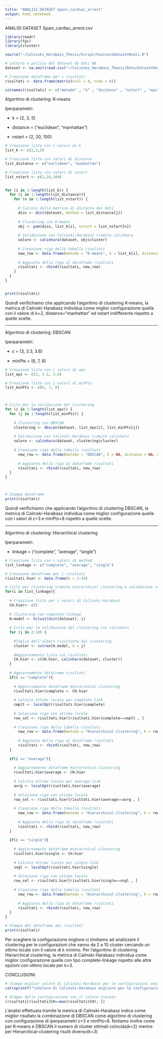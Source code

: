```yaml
---
title: "ANALISI DATASET Spain_cardiac_arrest"
output: html_notebook
---
```


ANALISI DATASET Spain_cardiac_arrest.csv

```r
library(readr)
library(fpc)
library(cluster)

source("~/Calinski_Harabasz_Thesis/Script/FunzioniDatasetReali.R")

# Lettura e pulizia del dataset da dati NA
dataset <- na.omit(read.csv("~/Calinski_Harabasz_Thesis/Data/DatasetReali/Spain_cardiac_arrest.csv"))

# Creazione dataframe per i risultati
risultati <- data.frame(matrix(ncol = 8, nrow = 0))

colnames(risultati) <- c("metodo" , "k" , "distance" , "nstart" , "eps" , "minPts" , "linkage" , "CH")


```

Algoritmo di clustering: K-means

Iperparametri:

-   k = (2, 3, 5)

-   distance = ("euclidean", "manhattan")

-   nstart = (2, 20, 100)

```r

# Creazione lista con i valori di k
list_k <- c(2,3,5)

# Creazione lista con valori di distance
list_distance <- c("euclidean", "manhattan")

# Creazione lista con valori di nstart
list_nstart <- c(2,20,100)
 

for (i in 1:length(list_k)) {
  for (j in 1:length(list_distance)){
    for (n in 1:length(list_nstart)) {
      
      # Calcolo della matrice di distanza dei dati
      diss <- dist(dataset, method = list_distance[j])
      
      # Clustering con K-means
      obj <- pam(diss, list_k[i], nstart = list_nstart[n])
      
      # Validazione con Calinski-Harabasz tramite calinhara
      valore <- calinhara(dataset, obj$cluster)
      
      # Creazione riga della tabella risultati 
      new_row <- data.frame(metodo = "K-means", k = list_k[i], distance = list_distance[j], nstart = list_nstart[n], eps = NA, minPts = NA, linkage = NA, CH = valore)
      
      # Aggiunta della riga al dataframe risultati
      risultati <- rbind(risultati, new_row)
    }
  }
}


print(risultati)

```

Quindi verifichiamo che applicando l'algoritmo di clustering K-means, la metrica di Calinski-Harabasz individua come miglior configurazione quella con il valore di k=2, distance="manhattan" ed nstart indifferente rispetto a quelle scelte.



------------------------------------------------------------------------

Algoritmo di clustering: DBSCAN

Iperparametri:

-   𝜀 = (3, 3.3, 3.6) 

-   minPts = (6, 7, 8)


```r

# Creazione lista con i valori di eps
list_eps <- c(3, 3.3, 3.6)

# Creazione lista con i valori di minPts
list_minPts <- c(6, 7, 8)



# Ciclo per la validazione del clustering
for (i in 1:length(list_eps)) { 
  for (j in 1:length(list_minPts)) {
    
    # Clustering con DBSCAN 
    clustering <- dbscan(dataset, list_eps[i], list_minPts[j])
    
    # Validazione con Calinski-Harabasz tramite calinhara
    valore <- calinhara(dataset, clustering$cluster)
    
    # Creazione riga della tabella risultati 
      new_row <- data.frame(metodo = "DBSCAN", k = NA, distance = NA, nstart = NA, eps = list_eps[i], minPts = list_minPts[j], linkage = NA, CH = valore)
      
      # Aggiunta della riga al dataframe risultati
      risultati <- rbind(risultati, new_row)
  }
}



# Stampa dataframe 
print(risultati)


```

Quindi verifichiamo che applicando l'algoritmo di clustering DBSCAN, la metrica di Calinski-Harabasz individua come miglior configurazione quella con i valori di 𝜀=3 e minPts=8  rispetto a quelle scelte.

------------------------------------------------------------------------

Algoritmo di clustering: Hierarchical clustering

Iperparametri:

-   linkage = ("complete", "average", "single")

```r

# Creazione lista con i valori di method
list_linkage <- c("complete", "average", "single")

# Creazione dataframe per i risultati
risultati.hier <- data.frame(k = 2:10)

# Ciclo per clustering tramite hierarchical clustering e validazione con calinhara
for(i in list_linkage){
  
  # Creazione lista per i valori di Calinski-Harabasz 
  CH.hier<- c()
  
  # Clustering con complete-linkage
  H.model <- hclust(dist(dataset), i)
  
  # Ciclo per la validazione del clustering con calinhara
  for (j in 2:10) {
    
    #Taglio dell'albero risultante dal clustering
    cluster <- cutree(H.model, k = j) 
    
    #Aggiornamento lista coi risultati
    CH.hier <- c(CH.hier, calinhara(dataset, cluster))  
  }
  
  # Aggiornamento dataframe risultati
  if(i == "complete"){
    
    # Aggiornamento dataframe Hierarchical-clustering
    risultati.hier$complete <- CH.hier 
    
    # Calcolo ottimo locale per complete-link
    cmplt <- localOpt(risultati.hier$complete)    
    
    # Selezione riga con ottimo locale
    row_sel <- risultati.hier[risultati.hier$complete==cmplt , ]
    
    # Creazione riga della tabella risultati 
      new_row <- data.frame(metodo = "Hierarchical-clustering", k = row_sel$k, distance = NA, nstart = NA, eps = NA, minPts = NA, linkage = "complete", CH = row_sel$complete)
      
      # Aggiunta della riga al dataframe risultati
      risultati <- rbind(risultati, new_row)
  }
  
  if(i == "average"){
    
    # Aggiornamento dataframe Hierarchical-clustering
    risultati.hier$average <- CH.hier 
    
    # Calcolo ottimo locale per average-link
    avrg <- localOpt(risultati.hier$average)    
    
    # Selezione riga con ottimo locale
    row_sel <- risultati.hier[risultati.hier$average==avrg , ]
    
    # Creazione riga della tabella risultati 
      new_row <- data.frame(metodo = "Hierarchical-clustering", k = row_sel$k, distance = NA, nstart = NA, eps = NA, minPts = NA, linkage = "average", CH = row_sel$average)
      
      # Aggiunta della riga al dataframe risultati
      risultati <- rbind(risultati, new_row)
  }
  
  if(i == "single"){
    
    # Aggiornamento dataframe Hierarchical-clustering
    risultati.hier$single <- CH.hier 
    
    # Calcolo ottimo locale per single-link
    sngl <- localOpt(risultati.hier$single) 
    
    # Selezione riga con ottimo locale
    row_sel <- risultati.hier[risultati.hier$single==sngl , ]
    
    # Creazione riga della tabella risultati 
      new_row <- data.frame(metodo = "Hierarchical-clustering", k = row_sel$k, distance = NA, nstart = NA, eps = NA, minPts = NA, linkage = "single", CH = row_sel$single)
      
      # Aggiunta della riga al dataframe risultati
      risultati <- rbind(risultati, new_row)
  }
}

# Stampa del dataframe dei risultati
print(risultati)

```

Per scegliere la configurazione migliore ci limitiamo ad analizzare il clustering per le configurazioni che vanno da 2 a 10 cluster cercando un ottimo locale con il valore di k minimo.
Per l'algoritmo di clustering Hierarchical clustering, la metrica di Calinski-Harabasz individua come miglior configurazione quella con tipo complete-linkage rispetto alle altre opzioni con ottimo locale per k=3.

CONCLUSIONI:
```r

# Stampa miglior valore di Calinski-Harabasz per le configurazioni analizzate 
cat(sprintf("\nValore di Calinski-Harabasz migliore per le configurazioni analizzate : %f\n",max(risultati$CH)))

# Stampa della configurazione con il valore trovato
(risultati[risultati$CH==max(risultati$CH), ])

```

L'analisi effettuata tramite la metrica di Calinski-Harabasz indica come miglior risultato la combinazione di DBSCAN come algoritmo di clustering con configurazione di iperparametri 𝜀=3 e minPts=8.
Notiamo inoltre come per K-means e DBSCAN il numero di cluster ottimali coincida(k=2) mentre per Hierarchical-clustering risulti diverso(k=3)